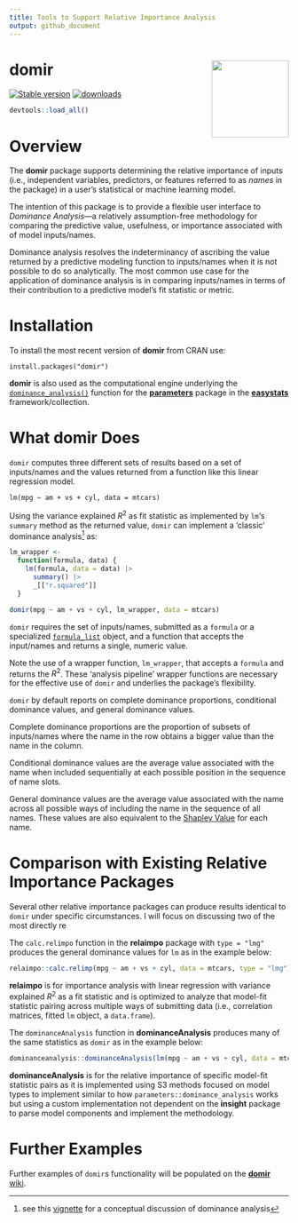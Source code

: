 ```yaml
---
title: Tools to Support Relative Importance Analysis
output: github_document
---
```


# domir <img src="man/figures/logo.png" align="right" height="139"/>

[![Stable version](http://www.r-pkg.org/badges/version-last-release/domir)](https://cran.r-project.org/package=domir) [![downloads](http://cranlogs.r-pkg.org/badges/grand-total/domir)](https://cran.r-project.org/package=domir)

```r
devtools::load_all()
```

# Overview

The **domir** package supports determining the relative importance of inputs (i.e., independent variables, predictors, or features referred to as *names* in the package) in a user's statistical or machine learning model.

The intention of this package is to provide a flexible user interface to *Dominance Analysis*---a relatively assumption-free methodology for comparing the predictive value, usefulness, or importance associated with of model inputs/names.

Dominance analysis resolves the indeterminancy of ascribing the value returned by a predictive modeling function to inputs/names when it is not possible to do so analytically. The most common use case for the application of dominance analysis is in comparing inputs/names in terms of their contribution to a predictive model's fit statistic or metric.

# Installation

To install the most recent version of **domir** from CRAN use:

`install.packages("domir")`

**domir** is also used as the computational engine underlying the [`dominance_analysis()`](https://easystats.github.io/parameters/reference/dominance_analysis.html) function for the [**parameters**](https://easystats.github.io/parameters/) package in the [**easystats**](https://easystats.github.io/easystats/) framework/collection.

# What **domir** Does

`domir` computes three different sets of results based on a set of inputs/names and the values returned from a function like this linear regression model.

`lm(mpg ~ am + vs + cyl, data = mtcars)`

Using the variance explained $R^2$ as fit statistic as implemented by `lm`'s `summary` method as the returned value, `domir` can implement a 'classic' dominance analysis[^1] as:

[^1]: see this [vignette](https://CRAN.R-project.org/package=domir/vignettes/domir_basics.html) for a conceptual discussion of dominance analysis

```r
lm_wrapper <-       
  function(formula, data) {
    lm(formula, data = data) |> 
      summary() |>
      _[["r.squared"]]
  }

domir(mpg ~ am + vs + cyl, lm_wrapper, data = mtcars)
```

`domir` requires the set of inputs/names, submitted as a `formula` or a specialized [`formula_list`](https://jluchman.github.io/domir/reference/formula_list.html) object, and a function that accepts the input/names and returns a single, numeric value.

Note the use of a wrapper function, `lm_wrapper`, that accepts a `formula` and returns the $R^2$. These 'analysis pipeline' wrapper functions are necessary for the effective use of `domir` and underlies the package's flexibility.

`domir` by default reports on complete dominance proportions, conditional dominance values, and general dominance values.

Complete dominance proportions are the proportion of subsets of inputs/names where the name in the row obtains a bigger value than the name in the column.

Conditional dominance values are the average value associated with the name when included sequentially at each possible position in the sequence of name slots.

General dominance values are the average value associated with the name across all possible ways of including the name in the sequence of all names. These values are also equivalent to the [Shapley Value](https://en.wikipedia.org/wiki/Shapley_value) for each name.

# Comparison with Existing Relative Importance Packages

Several other relative importance packages can produce results identical to `domir` under specific circumstances. I will focus on discussing two of the most directly re

The `calc.relimpo` function in the **relaimpo** package with `type = "lmg"` produces the general dominance values for `lm` as in the example below:

```r
relaimpo::calc.relimp(mpg ~ am + vs + cyl, data = mtcars, type = "lmg")
```

**relaimpo** is for importance analysis with linear regression with variance explained $R^2$ as a fit statistic and is optimized to analyze that model-fit statistic pairing across multiple ways of submitting data (i.e., correlation matrices, fitted `lm` object, a `data.frame`).

The `dominanceAnalysis` function in **dominanceAnalysis** produces many of the same statistics as `domir` as in the example below:

```r
dominanceanalysis::dominanceAnalysis(lm(mpg ~ am + vs + cyl, data = mtcars))
```

**dominanceAnalysis** is for the relative importance of specific model-fit statistic pairs as it is implemented using S3 methods focused on model types to implement similar to how `parameters::dominance_analysis` works but using a custom implementation not dependent on the **insight** package to parse model components and implement the methodology.

# Further Examples

Further examples of `domir`s functionality will be populated on the [**domir** wiki](https://github.com/jluchman/domir/wiki).
